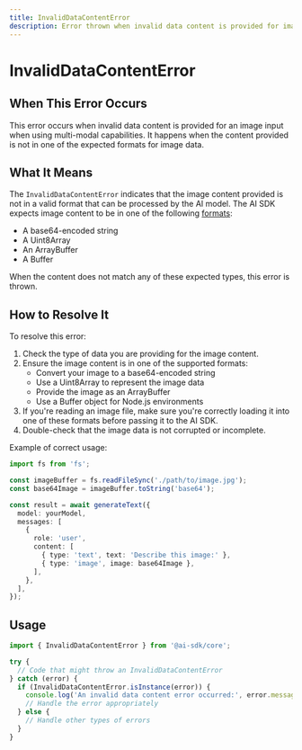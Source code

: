 ```yaml
---
title: InvalidDataContentError
description: Error thrown when invalid data content is provided for image inputs
---
```


# InvalidDataContentError

## When This Error Occurs

This error occurs when invalid data content is provided for an image input when using multi-modal capabilities. It happens when the content provided is not in one of the expected formats for image data.

## What It Means

The `InvalidDataContentError` indicates that the image content provided is not in a valid format that can be processed by the AI model. The AI SDK expects image content to be in one of the following [formats](/docs/foundations/prompts#multi-modal-messages):

- A base64-encoded string
- A Uint8Array
- An ArrayBuffer
- A Buffer

When the content does not match any of these expected types, this error is thrown.

## How to Resolve It

To resolve this error:

1. Check the type of data you are providing for the image content.
2. Ensure the image content is in one of the supported formats:
   - Convert your image to a base64-encoded string
   - Use a Uint8Array to represent the image data
   - Provide the image as an ArrayBuffer
   - Use a Buffer object for Node.js environments
3. If you're reading an image file, make sure you're correctly loading it into one of these formats before passing it to the AI SDK.
4. Double-check that the image data is not corrupted or incomplete.

Example of correct usage:

```ts
import fs from 'fs';

const imageBuffer = fs.readFileSync('./path/to/image.jpg');
const base64Image = imageBuffer.toString('base64');

const result = await generateText({
  model: yourModel,
  messages: [
    {
      role: 'user',
      content: [
        { type: 'text', text: 'Describe this image:' },
        { type: 'image', image: base64Image },
      ],
    },
  ],
});
```

## Usage

```ts
import { InvalidDataContentError } from '@ai-sdk/core';

try {
  // Code that might throw an InvalidDataContentError
} catch (error) {
  if (InvalidDataContentError.isInstance(error)) {
    console.log('An invalid data content error occurred:', error.message);
    // Handle the error appropriately
  } else {
    // Handle other types of errors
  }
}
```
